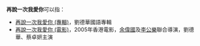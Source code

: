 '''再說一次我愛你'''可以指：
*[[再說一次我愛你_(專輯)|再說一次我愛你 (專輯)]]，劉德華國語專輯
*[[再說一次我愛你_(電影)|再說一次我愛你 (電影)]]，2005年香港電影，[[余偉國|余偉國]]及[[李公樂|李公樂]]聯合導演，劉德華、蔡卓妍主演
{{disambig|Cat=七字作品消歧義}}